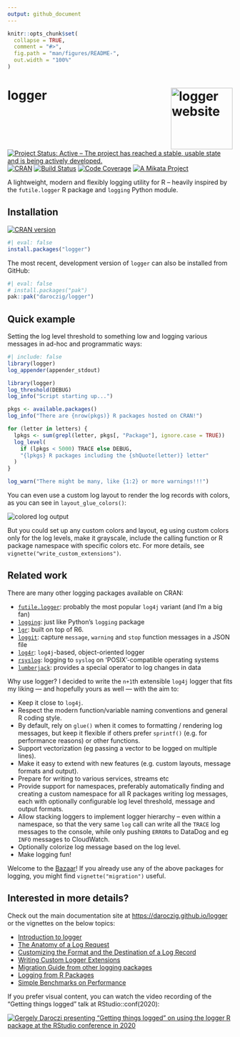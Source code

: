 ```yaml
---
output: github_document
---
```


<!-- README.md is generated from README.Rmd. Please edit that file -->

```r
knitr::opts_chunk$set(
  collapse = TRUE,
  comment = "#>",
  fig.path = "man/figures/README-",
  out.width = "100%"
)
```

# logger <a href="https://daroczig.github.io/logger"><img src="man/figures/logo.png" align="right" height="138" alt="logger website" /></a>

<!-- badges: start -->
[![Project Status: Active – The project has reached a stable, usable state and is being actively developed.](https://www.repostatus.org/badges/latest/active.svg)](https://www.repostatus.org/#active) [![CRAN](https://www.r-pkg.org/badges/version/logger)](https://cran.r-project.org/package=logger) [![Build Status](https://github.com/daroczig/logger/workflows/R-CMD-check/badge.svg)](https://github.com/daroczig/logger/actions) [![Code Coverage](https://codecov.io/gh/daroczig/logger/branch/master/graph/badge.svg)](https://app.codecov.io/gh/daroczig/logger) [![A Mikata Project](https://mikata.dev/img/badge.svg)](https://mikata.dev)
<!-- badges: end -->

A lightweight, modern and flexibly logging utility for R -- heavily inspired by the `futile.logger` R package and `logging` Python module.

## Installation

[![CRAN version](https://www.r-pkg.org/badges/version-ago/logger)](https://cran.r-project.org/package=logger)

```r
#| eval: false
install.packages("logger")
```

The most recent, development version of `logger` can also be installed from GitHub:

```r
#| eval: false
# install.packages("pak")
pak::pak("daroczig/logger")
```

## Quick example

Setting the log level threshold to something low and logging various messages in ad-hoc and programmatic ways:

```r
#| include: false
library(logger)
log_appender(appender_stdout)
```

```r
library(logger)
log_threshold(DEBUG)
log_info("Script starting up...")

pkgs <- available.packages()
log_info("There are {nrow(pkgs)} R packages hosted on CRAN!")

for (letter in letters) {
  lpkgs <- sum(grepl(letter, pkgs[, "Package"], ignore.case = TRUE))
  log_level(
    if (lpkgs < 5000) TRACE else DEBUG,
    "{lpkgs} R packages including the {shQuote(letter)} letter"
  )
}

log_warn("There might be many, like {1:2} or more warnings!!!")
```

You can even use a custom log layout to render the log records with colors, as you can see in `layout_glue_colors()`:

<img src="man/figures/colors.png" alt="colored log output">

But you could set up any custom colors and layout, eg using custom colors only for the log levels, make it grayscale, include the calling function or R package namespace with specific colors etc. For more details, see `vignette("write_custom_extensions")`.

## Related work

There are many other logging packages available on CRAN:

- [`futile.logger`](https://cran.r-project.org/package=futile.logger): probably the most popular `log4j` variant (and I'm a big fan)
- [`logging`](https://cran.r-project.org/package=logging): just like Python's `logging` package
- [`lgr`](https://cran.r-project.org/package=lgr): built on top of R6.
- [`loggit`](https://cran.r-project.org/package=loggit): capture `message`, `warning` and `stop` function messages in a JSON file
- [`log4r`](https://cran.r-project.org/package=log4r): `log4j`-based, object-oriented logger
- [`rsyslog`](https://cran.r-project.org/package=rsyslog): logging to `syslog` on 'POSIX'-compatible operating systems
- [`lumberjack`](https://cran.r-project.org/package=lumberjack): provides a special operator to log changes in data

Why use logger? I decided to write the `n+1`th extensible `log4j` logger that fits my liking --- and hopefully yours as well --- with the aim to:

- Keep it close to `log4j`.
- Respect the modern function/variable naming conventions and general R coding style.
- By default, rely on `glue()` when it comes to formatting / rendering log messages, but keep it flexible if others prefer `sprintf()` (e.g. for performance reasons) or other functions.
- Support vectorization (eg passing a vector to be logged on multiple lines).
- Make it easy to extend with new features (e.g. custom layouts, message formats and output).
- Prepare for writing to various services, streams etc
- Provide support for namespaces, preferably automatically finding and creating a custom namespace for all R packages writing log messages, each with optionally configurable log level threshold, message and output formats.
- Allow stacking loggers to implement logger hierarchy -- even within a namespace, so that the very same `log` call can write all the `TRACE` log messages to the console, while only pushing `ERROR`s to DataDog and eg `INFO` messages to CloudWatch.
- Optionally colorize log message based on the log level.
- Make logging fun!

Welcome to the [Bazaar](https://en.wikipedia.org/wiki/The_Cathedral_and_the_Bazaar)! If you already use any of the above packages for logging, you might find `vignette("migration")` useful.

## Interested in more details?

::: .pkgdown-hide

Check out the main documentation site at <https://daroczig.github.io/logger> or the vignettes on the below topics:

* [Introduction to logger](https://daroczig.github.io/logger/articles/Intro.html)
* [The Anatomy of a Log Request](https://daroczig.github.io/logger/articles/anatomy.html)
* [Customizing the Format and the Destination of a Log Record](https://daroczig.github.io/logger/articles/customize_logger.html)
* [Writing Custom Logger Extensions](https://daroczig.github.io/logger/articles/write_custom_extensions.html)
* [Migration Guide from other logging packages](https://daroczig.github.io/logger/articles/migration.html)
* [Logging from R Packages](https://daroczig.github.io/logger/articles/r_packages.html)
* [Simple Benchmarks on Performance](https://daroczig.github.io/logger/articles/performance.html)

:::

If you prefer visual content, you can watch the video recording of the "Getting things logged" talk at RStudio::conf(2020):

[![Gergely Daroczi presenting "Getting things logged" on using the `logger` R package at the RStudio conference in 2020](https://img.youtube.com/vi/_rUuBbml9dU/0.jpg)](https://www.youtube.com/watch?v=_rUuBbml9dU)
